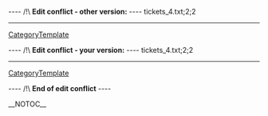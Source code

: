 
---- /!\ <b>Edit conflict - other version:</b> ----
tickets_4.txt;2;2
----
[[CategoryTemplate]]

---- /!\ <b>Edit conflict - your version:</b> ----
tickets_4.txt;2;2
----
[[CategoryTemplate]]

---- /!\ <b>End of edit conflict</b> ----

__NOTOC__
